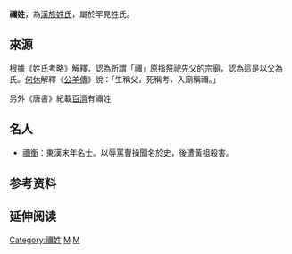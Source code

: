 {{姓氏
|姓氏=禰
|繁体=禰
|简体=祢
|新字体=祢
|旧字体=禰
|平假名=ねい
|朝鲜汉字=禰
|韩国标准语=니
|越南汉字=禰
|越南国语字=Nễ
|拼音=Mí
|注音=ㄓㄠˋ
|中国大陆=Mi
|台湾=Mi
|港府=Nei
}}
'''禰姓'''，為[[漢族姓氏|漢族姓氏]]，屬於罕見姓氏。

==來源==
根據《姓氏考略》解釋，認為所謂「禰」原指祭祀先父的[[宗廟|宗廟]]，認為這是以父為氏。[[何休|何休]]解釋《[[公羊傳|公羊傳]]》說：「生稱父，死稱考，入廟稱禰。」

另外《唐書》紀載[[百濟|百濟]]有禰姓

== 名人 ==
* [[禰衡|禰衡]]：東漢末年名士。以辱罵曹操聞名於史，後遭黃祖殺害。

== 参考资料 ==
{{reflist}}

== 延伸阅读 ==
{{Wikisource further reading}}

[[Category:禰姓|Category:禰姓]]
[[Category:漢姓|M]]
[[Category:中國姓氏|M]]